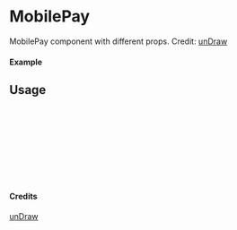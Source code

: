 
<Meta of={MobilePay} title="unDraw/MobilePay" />

# MobilePay

MobilePay component with different props.
Credit: [unDraw](https://undraw.co/illustrations)

#### Example

<Canvas of={MobilePay.Primary} />

## Usage

```ts
import { MobilePay } from "yadl-ui";

const Example = () => {
  return (
      <MobilePay />
  );
};

export default Example;
```

#### Credits
[unDraw](https://undraw.co/illustrations)

